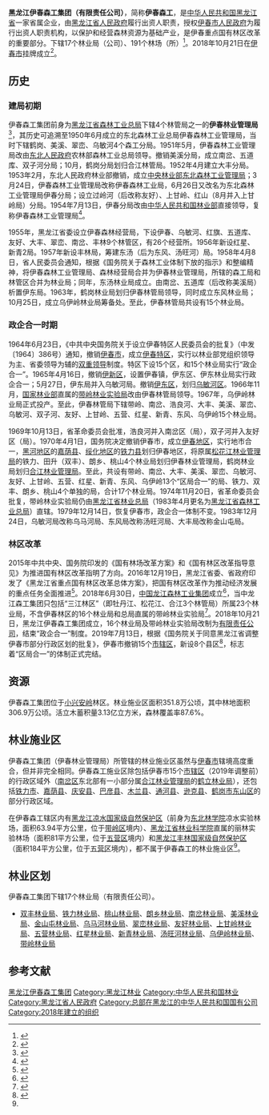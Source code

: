 {{Infobox Company 
| company_name = 黑龙江伊春森工集团
| company_name_en = 
| company_logo = 
| type = 
| company_slogan =  
| abbreviated_name =  
| key_people =  董事长：[[李忠培|李忠培]]{{Small|（兼党委书记）}}
| fate =  
| predecessor = [[黑龙江省森林工业总局|黑龙江省森林工业总局]][[伊春林业管理局|伊春林业管理局]]
| successor = 
| foundation = {{Start date|2018|10|21}}
| industry = [[林业|林业]]、森林工业
| location = {{CHN}}[[黑龙江省|黑龙江省]][[伊春市|伊春市]][[乌翠区|乌翠区]]森工大街6号
| owner = [[黑龙江省人民政府|黑龙江省人民政府]]<br>{{Small|（由[[伊春市人民政府|伊春市人民政府]]履行出资人职责）}}
| website = 
}}

'''黑龙江伊春森工集团（有限责任公司）'''，简称'''伊春森工'''，是[[中华人民共和国|中华人民共和国]][[黑龙江省|黑龙江省]]一家省属企业，由[[黑龙江省人民政府|黑龙江省人民政府]]履行出资人职责，授权[[伊春市人民政府|伊春市人民政府]]为履行出资人职责机构，以保护和经营森林资源为基础产业，是伊春重点国有林区改革的重要部分。下辖17个林业局（公司）、191个林场（所）<ref>{{cite web |title=热烈庆祝黑龙江伊春森工集团17个林业局有限责任公司全部挂牌 |url=http://epaper.hljnews.cn/hljrb/20190227/409474.html |website=黑龙江日报}}</ref>。2018年10月21日在[[伊春市|伊春市]]挂牌成立<ref>{{cite web |title=黑龙江伊春森工集团有限责任公司挂牌成立 |url=http://www.hlj.gov.cn/zwfb/system/2018/10/22/010886055.shtml |website=黑龙江省人民政府}}</ref>。

== 历史 ==
=== 建局初期 ===
伊春森工集团前身为[[黑龙江省森林工业总局|黑龙江省森林工业总局]]下辖4个林管局之一的'''伊春林业管理局'''<ref>{{cite web |title=森工简介 |url=http://www.ljforest.gov.cn/gysg/sggk/sgjj/ |website=中国龙江森林工业集团 |access-date=2020-08-29 |archive-date=2019-07-31 |archive-url=https://web.archive.org/web/20190731083239/http://www.ljforest.gov.cn/gysg/sggk/sgjj/ |dead-url=no }}</ref>，其历史可追溯至1950年6月成立的东北森林工业总局伊春森林工业管理局，当时下辖鹤岗、美溪、翠峦、乌敏河4个森工分局。1951年5月，伊春森林工业管理局改由[[东北人民政府|东北人民政府]]农林部森林工业总局领导。撤销美溪分局，成立南岔、五道库、双子河分局；10月，鹤岗分局划归合江林管局。1952年4月建立大丰分局。1953年2月，东北人民政府林业部撤销，成立[[中央林业部|中央林业部]][[东北森林工业管理局|东北森林工业管理局]]；3月24日，伊春森林工业管理局改称伊春森林工业局，6月26日又改名为东北森林工业管理局伊春分局；设立过岭河（后改称友好）、上甘岭、红山（8月并入上甘岭局）分局。1954年7月13日，伊春分局改由[[中华人民共和国林业部|中华人民共和国林业部]]直接领导，复称伊春森林工业管理局<ref name="市志">{{cite book |editor=伊春市地方志编纂委员会 |title=伊春市志 |date=1995 |publisher=黑龙江人民出版社 |isbn=978-7-2070-2920-1}}</ref>。

1955年，黑龙江省委设立伊春森林经营局，下设伊春、乌敏河、红旗、五道库、友好、大丰、翠峦、南岔、丰林9个林管区，有26个经营所。1956年新设红星、新青2局。1957年新设丰林局，筹建东汤（后为东风、汤旺河）局。1958年4月8日，省人民委员会通知，根据《国务院关于森林工业体制下放的指示》和整编精神，将伊春森林工业管理局、森林经营局合并为伊春林业管理局，所辖的森工局和林管区合并为林业局；同年，东汤林业局成立。由南岔、五道库（后改称美溪局）析置伊东局。1963年，鹤岗林业局划归伊春林管局领导，同时成立东风林业局；10月25日，成立乌伊岭林业局筹备处。至此，伊春林管局共设有15个林业局。

=== 政企合一时期 ===
1964年6月23日，《中共中央国务院关于设立伊春特区人民委员会的批复》（中发〔1964〕386号）通知，撤销[[伊春市|伊春市]]，成立[[伊春特区|伊春特区]]，实行以林业部党组织领导为主、省委领导为辅的[[双重领导|双重领导]]制度。特区下设15个区，和15个林业局实行“政企合一”。1965年4月16日，撤销[[伊新区|伊新区]]，设置伊春镇，伊东区、伊东林业局实行政企合一；5月27日，伊东局并入乌敏河局。撤销[[伊东区|伊东区]]，划归[[乌敏河区|乌敏河区]]。1966年11月，[[国家林业部|国家林业部]]直属的[[带岭林业实验局|带岭林业实验局]]改由伊春林管局领导。1967年，乌伊岭林业局正式投产。至此，伊春林管局下辖带岭、南岔、浩良河、大丰、美溪、翠峦、乌敏河、双子河、友好、上甘岭、五营、红星、新青、东风、乌伊岭15个林业局。

1969年10月13日，省革命委员会批准，浩良河并入南岔区（局），双子河并入友好区（局）。1970年4月1日，国务院决定撤销伊春市，成立[[伊春地区|伊春地区]]，实行地市合一，[[黑河地区|黑河地区]]的[[嘉荫县|嘉荫县]]、[[绥化地区|绥化地区]]的[[铁力县|铁力县]]划归伊春地区，将原属[[松花江林业管理局|松花江林业管理局]]的铁力、田升（双丰）、朗乡、桃山4个林业局划归伊春林业管理局，鹤岗林业局划归[[合江林业管理局|合江林业管理局]]。至此，共设有带岭、南岔、大丰、美溪、翠峦、乌敏河、友好、上甘岭、五营、红星、新青、东风、乌伊岭13个“区局合一”的局、铁力、双丰、朗乡、桃山4个单独的局，合计17个林业局。1974年11月20日，省革命委员会批复，带岭林业实验局仍由[[黑龙江省林业总局|黑龙江省林业总局]]（1983年4月更名为[[黑龙江省森林工业总局|黑龙江省森林工业总局]]）直辖。1979年12月14日，恢复伊春市，政企合一体制不变。1983年12月24日，乌敏河局改称乌马河局、东风局改称汤旺河局、大丰局改称金山屯局。

=== 林区改革 ===
2015年中共中央、国务院印发的《国有林场改革方案》和《国有林区改革指导意见》为推进国有林区改革指明了方向。2016年12月19日，黑龙江省委、省政府印发了《黑龙江省重点国有林区改革总体方案》，把国有林区改革作为推动经济发展的重点任务全面推进<ref>{{cite web |title=黑龙江全面推进重点国有林区改革转型 |url=http://www.forestry.gov.cn/main/72/content-981506.html |website=国家林业和草原局}}</ref>。2018年6月30日，[[中国龙江森林工业集团|中国龙江森林工业集团]]成立<ref>{{cite web |title=中国龙江森林工业集团有限公司挂牌成立 |url=http://epaper.hljnews.cn/hljrb/20180701/364154.html |website=黑龙江日报}}</ref>，当中龙江森工集团只包括“三江林区”（即牡丹江、松花江、合江3个林管局）所属23个林业局，不含伊春林区的16个林业局和总局直属的带岭林业实验局<ref>{{cite web |title=黑龙江重点国有林区改革：行政职能移交地方政府 |url=http://www.xinhuanet.com/2019-04/21/c_1124395538.htm |website=新华网 |access-date=2020-08-29 |archive-date=2020-08-06 |archive-url=https://web.archive.org/web/20200806195917/http://www.xinhuanet.com/2019-04/21/c_1124395538.htm |dead-url=no }}</ref>。2018年10月21日，黑龙江伊春森工集团成立，16个林业局及带岭林业实验局改制为[[有限责任公司|有限责任公司]]，结束“政企合一”制度。2019年7月13日，根据《国务院关于同意黑龙江省调整伊春市部分行政区划的批复》，伊春市撤销15个[[市辖区|市辖区]]，新设8个县区<ref>{{cite web |title=伊春市部分行政区划调整 撤销15个市辖区新设汤旺县等8个县区 |url=http://hlj.people.com.cn/n2/2019/0714/c220024-33141016.html |website=人民网-黑龙江频道}}</ref>，标志着“区局合一”的体制正式完结。

== 资源 ==
伊春森工集团位于[[小兴安岭|小兴安岭]]林区。林业施业区面积351.8万公顷，其中林地面积306.9万公顷。活立木蓄积量3.13亿立方米，森林覆盖率87.6%。

== 林业施业区 ==
伊春森工集团（伊春林业管理局）所管辖的林业施业区虽然与[[伊春市|伊春市]]辖境高度重合，但并非完全相同。伊春森工施业区除包括伊春市15个[[市辖区|市辖区]]（2019年调整前）的行政区域外（[[南岔区|南岔区]]东北部有一小部分属[[合江林业管理局|合江林业管理局]]的[[鹤立林业局|鹤立林业局]]），还包括[[铁力市|铁力市]]、[[嘉荫县|嘉荫县]]、[[庆安县|庆安县]]、[[巴彦县|巴彦县]]、[[木兰县|木兰县]]、[[通河县|通河县]]、[[逊克县|逊克县]]、[[鹤岗市|鹤岗市]][[东山区_(鹤岗市)|东山区]]的部分行政区域。

在伊春森工辖区内有[[黑龙江凉水国家级自然保护区|黑龙江凉水国家级自然保护区]]（前身为[[东北林学院|东北林学院]]凉水实验林场，面积63.94平方公里，位于[[带岭区|带岭区]]境内）、[[黑龙江省林业科学院|黑龙江省林业科学院]]直属的丽林实验林场（面积81平方公里，位于[[五营区|五营区]]境内）和[[黑龙江丰林国家级自然保护区|黑龙江丰林国家级自然保护区]]（面积184平方公里，位于[[五营区|五营区]]境内），都不属于伊春森工的林业施业区<ref name="市志"/>。

== 林业区划 ==
伊春森工集团下辖17个林业局（有限责任公司）。

* [[双丰林业局|双丰林业局]]、[[铁力林业局|铁力林业局]]、[[桃山林业局|桃山林业局]]、[[朗乡林业局|朗乡林业局]]、[[南岔林业局|南岔林业局]]、[[美溪林业局|美溪林业局]]、[[金山屯林业局|金山屯林业局]]、[[乌马河林业局|乌马河林业局]]、[[翠峦林业局|翠峦林业局]]、[[友好林业局|友好林业局]]、[[上甘岭林业局|上甘岭林业局]]、[[五营林业局|五营林业局]]、[[红星林业局|红星林业局]]、[[新青林业局|新青林业局]]、[[汤旺河林业局|汤旺河林业局]]、[[乌伊岭林业局|乌伊岭林业局]]、[[带岭林业局|带岭林业局]]

== 参考文献 ==
{{Reflist}}

{{中华人民共和国林业区划|伊}}

[[Category:黑龙江伊春森工集团|]]
[[Category:黑龙江林业|Category:黑龙江林业]]
[[Category:中华人民共和国林业|Category:中华人民共和国林业]]
[[Category:黑龙江省人民政府|Category:黑龙江省人民政府]]
[[Category:总部在黑龙江的中华人民共和国国有公司|Category:总部在黑龙江的中华人民共和国国有公司]]
[[Category:2018年建立的组织|Category:2018年建立的组织]]